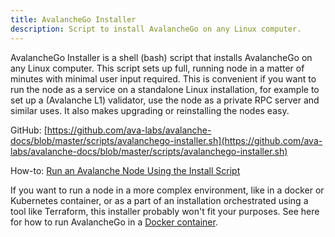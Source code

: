 ```yaml
---
title: AvalancheGo Installer
description: Script to install AvalancheGo on any Linux computer.
---
```


AvalancheGo Installer is a shell (bash) script that installs AvalancheGo on any Linux computer. This script sets up full, running node in a matter of minutes with minimal user input required. This is convenient if you want to run the node as a service on a standalone Linux installation, for example to set up a (Avalanche L1) validator, use the node as a private RPC server and similar uses. It also makes upgrading or reinstalling the nodes easy.

GitHub: [https://github.com/ava-labs/avalanche-docs/blob/master/scripts/avalanchego-installer.sh](https://github.com/ava-labs/avalanche-docs/blob/master/scripts/avalanchego-installer.sh)

How-to: [Run an Avalanche Node Using the Install Script](/nodes/using-install-script/installing-avalanche-go)

If you want to run a node in a more complex environment, like in a docker or Kubernetes container, or as a part of an installation orchestrated using a tool like Terraform, this installer probably won't fit your purposes. See here for how to run AvalancheGo in a [Docker container](/docs/tooling/guides/run-with-docker).